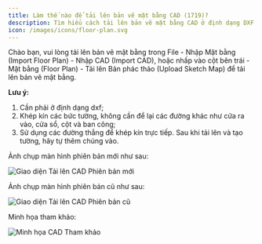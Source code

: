 ```yaml
---
title: Làm thế nào để tải lên bản vẽ mặt bằng CAD (1719)?
description: Tìm hiểu cách tải lên bản vẽ mặt bằng CAD ở định dạng DXF vào AiHouse, đảm bảo tường được khép kín và các đường không cần thiết được loại bỏ để nhập đúng cách.
icon: /images/icons/floor-plan.svg
---
```


Chào bạn, vui lòng tải lên bản vẽ mặt bằng trong File - Nhập Mặt bằng (Import Floor Plan) - Nhập CAD (Import CAD), hoặc nhấp vào cột bên trái - Mặt bằng (Floor Plan) - Tải lên Bản phác thảo (Upload Sketch Map) để tải lên bản vẽ mặt bằng.

**Lưu ý:**

1.  Cần phải ở định dạng dxf;
2.  Khép kín các bức tường, không cần để lại các đường khác như cửa ra vào, cửa sổ, cột và ban công;
3.  Sử dụng các đường thẳng để khép kín trực tiếp. Sau khi tải lên và tạo tường, hãy tự thêm chúng vào.

Ảnh chụp màn hình phiên bản mới như sau:

![Giao diện Tải lên CAD Phiên bản mới](https://ai-study1.3vjia.com/aihouse-web/44ac7a9a-307d-465a-94f9-2922a96c4b3f.png)

Ảnh chụp màn hình phiên bản cũ như sau:

![Giao diện Tải lên CAD Phiên bản cũ](https://ai-study1.3vjia.com/aihouse-web/f25d39bb-ab94-45a4-bc08-1fba9adfcec2.png)

Minh họa tham khảo:

![Minh họa CAD Tham khảo](https://img4.sobot.com/console/6ee01aaeaa76422391e1bf027215b81a/kb/image/fdba8e5f186949a3be67ffca3c60e48e.png)
